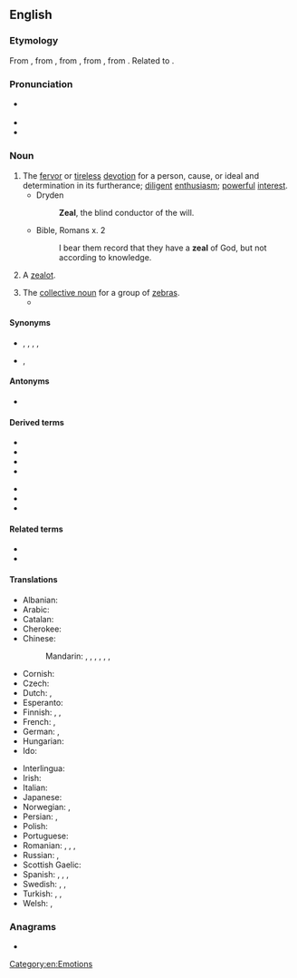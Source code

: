 ==English==

===Etymology===
From {{inh|en|enm|zele}}, from {{der|en|fro|zel}}, from {{der|en|LL.|zēlus}}, from {{der|en|grc|ζῆλος||zeal, jealousy}}, from {{m|grc|ζηλόω||to emulate, to be jealous}}. Related to {{m|en|jealous}}.

===Pronunciation===
* {{a|UK|US}} {{IPA|/ziːl/|lang=en}}
* {{audio|en-us-zeal.ogg|Audio (US)|lang=en}}
* {{rhymes|iːl|lang=en}}

===Noun===
{{en-noun|~}}

# The [[fervor]] or [[tireless]] [[devotion]] for a person, cause, or ideal and determination in its furtherance; [[diligent]] [[enthusiasm]]; [[powerful]] [[interest]].
#* Dryden
#*: '''Zeal''', the blind conductor of the will.
#* Bible, Romans x. 2
#*: I bear them record that they have a '''zeal''' of God, but not according to knowledge.
# {{lb|en|obsolete}} A [[zealot]].
#: {{rfquotek|Ben Jonson}}
# The [[collective noun]] for a group of [[zebra]]s.
#* {{quote-book|title=Zeal of Zebras: Animal Groups on an African Safari|author=Alex Kuskowski|year=2012|page=8|ISBN=1614802807|passage=A '''zeal''' of zebras confuses predators. Each zebra has a different set of stripes.}}

====Synonyms====
* {{sense|fervor}} {{l|en|ardor}}, {{l|en|eagerness}}, {{l|en|enthusiasm}}, {{l|en|intensity}}, {{l|en|passion}}
* {{sense|collective noun for zebras}} {{l|en|dazzle}}, {{l|en|herd}}

====Antonyms====
* {{sense|fervor}} {{l|en|apathy}}

====Derived terms====
{{der-top|}}
* {{l|en|zealot}}
* {{l|en|zealotic}}
* {{l|en|zealotical}}
* {{l|en|zealotry}}
{{der-mid}}
* {{l|en|zealous}}
* {{l|en|zealously}}
* {{l|en|zealousness}}
{{der-bottom}}

====Related terms====
* {{l|en|jealous}}
* {{l|en|jealousy}}

====Translations====
{{trans-top|fervor or devotion}}
* Albanian: {{t+|sq|cenë}}
* Arabic: {{t|ar|حماس}}
* Catalan: {{t+|ca|zel|m}}
* Cherokee: {{t|chr|ᎤᏚᎩᎬᏗ|sc=Cher}}
* Chinese:
*: Mandarin: {{t+|cmn|熱心|sc=Hani}}, {{t+|cmn|热心|tr=rèxīn|sc=Hani}}, {{t+|cmn|熱情|sc=Hani}}, {{t+|cmn|热情|tr=rèqíng|sc=Hani}}, {{t+|cmn|激情|tr=jīqíng|sc=Hani}}, {{t+|cmn|熱忱|sc=Hani}}, {{t+|cmn|热忱|tr=rèchén|sc=Hani}}
* Cornish: {{t|kw|diwysykter|m}}
* Czech: {{t|cs|horlivost|f}}
* Dutch: {{t+|nl|ijver|m}}, {{t+|nl|geestdrift|m}}
* Esperanto: {{t+|eo|fervoro}}
* Finnish: {{t+|fi|into}}, {{t+|fi|intohimo}}, {{t|fi|kiihko}}
* French: {{t+|fr|zèle|m}}, {{t+|fr|assiduité|f}}
* German: {{t+|de|Eifer|m}}, {{t+|de|Begeisterung|f}}
* Hungarian: {{t+|hu|buzgóság}}
* Ido: {{t+|io|zelo}}
{{trans-mid}}
* Interlingua: {{t|ia|zelo}}
* Irish: {{t|ga|díograis|f}}
* Italian: {{t+|it|zelo|m}}
* Japanese: {{t+|ja|熱情|tr=netsujō}}
* Norwegian: {{t+|no|engasjement|n}}, {{t|no|iver|m}}
* Persian: {{t+|fa|غیرت|tr=γeyrat}}, {{t+|fa|تعصب|tr=ta'asob}}
* Polish: {{t+|pl|zapał|m-in}}
* Portuguese: {{t+|pt|zelo|m}}
* Romanian: {{t+|ro|zel|n}}, {{t+|ro|ardoare|f}}, {{t+|ro|râvnă|f}}, {{t+|ro|sârguință|f}}
* Russian: {{t+|ru|рве́ние|n}}, {{t+|ru|усе́рдие|n}}
* Scottish Gaelic: {{t|gd|eud|m}}
* Spanish: {{t+|es|ahínco|m}}, {{t+|es|fervor|m}}, {{t+|es|celo|m}}, {{t+|es|entusiasmo|m}}
* Swedish: {{t+|sv|iver}}, {{t+|sv|nit|c}}, {{t|sv|nitälskan|c}}
* Turkish: {{t+|tr|hırs}}, {{t+|tr|şevk}}, {{t+|tr|heves}}
* Welsh: {{t|cy|sêl|f}}, {{t|cy|selogrwydd|m}}
{{trans-bottom}}

===Anagrams===
* {{anagrams|en|Elza|laze}}

[[Category:en:Emotions]]